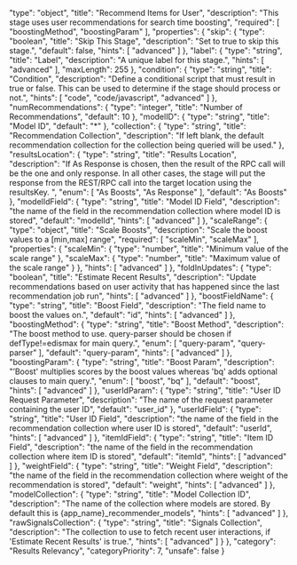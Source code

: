   "type": "object",
  "title": "Recommend Items for User",
  "description": "This stage uses user recommendations for search time boosting",
  "required": [
    "boostingMethod",
    "boostingParam"
  ],
  "properties": {
    "skip": {
      "type": "boolean",
      "title": "Skip This Stage",
      "description": "Set to true to skip this stage.",
      "default": false,
      "hints": [
        "advanced"
      ]
    },
    "label": {
      "type": "string",
      "title": "Label",
      "description": "A unique label for this stage.",
      "hints": [
        "advanced"
      ],
      "maxLength": 255
    },
    "condition": {
      "type": "string",
      "title": "Condition",
      "description": "Define a conditional script that must result in true or false. This can be used to determine if the stage should process or not.",
      "hints": [
        "code",
        "code/javascript",
        "advanced"
      ]
    },
    "numRecommendations": {
      "type": "integer",
      "title": "Number of Recommendations",
      "default": 10
    },
    "modelID": {
      "type": "string",
      "title": "Model ID",
      "default": "*"
    },
    "collection": {
      "type": "string",
      "title": "Recommendation Collection",
      "description": "If left blank, the default recommendation collection for the collection being queried will be used."
    },
    "resultsLocation": {
      "type": "string",
      "title": "Results Location",
      "description": "If As Response is chosen, then the result of the RPC call will be the one and only response.  In all other cases, the stage will put the response from the REST/RPC call into the target location using the resultsKey. ",
      "enum": [
        "As Boosts",
        "As Response"
      ],
      "default": "As Boosts"
    },
    "modelIdField": {
      "type": "string",
      "title": "Model ID Field",
      "description": "the name of the field in the recommendation collection where model ID is stored",
      "default": "modelId",
      "hints": [
        "advanced"
      ]
    },
    "scaleRange": {
      "type": "object",
      "title": "Scale Boosts",
      "description": "Scale the boost values to a [min,max] range",
      "required": [
        "scaleMin",
        "scaleMax"
      ],
      "properties": {
        "scaleMin": {
          "type": "number",
          "title": "Minimum value of the scale range"
        },
        "scaleMax": {
          "type": "number",
          "title": "Maximum value of the scale range"
        }
      },
      "hints": [
        "advanced"
      ]
    },
    "foldInUpdates": {
      "type": "boolean",
      "title": "Estimate Recent Results",
      "description": "Update recommendations based on user activity that has happened since the last recommendation job run",
      "hints": [
        "advanced"
      ]
    },
    "boostFieldName": {
      "type": "string",
      "title": "Boost Field",
      "description": "The field name to boost the values on.",
      "default": "id",
      "hints": [
        "advanced"
      ]
    },
    "boostingMethod": {
      "type": "string",
      "title": "Boost Method",
      "description": "The boost method to use. query-parser should be chosen if defType!=edismax for main query.",
      "enum": [
        "query-param",
        "query-parser"
      ],
      "default": "query-param",
      "hints": [
        "advanced"
      ]
    },
    "boostingParam": {
      "type": "string",
      "title": "Boost Param",
      "description": "’Boost' multiplies scores by the boost values whereas 'bq' adds optional clauses to main query.",
      "enum": [
        "boost",
        "bq"
      ],
      "default": "boost",
      "hints": [
        "advanced"
      ]
    },
    "userIdParam": {
      "type": "string",
      "title": "User ID Request Parameter",
      "description": "The name of the request parameter containing the user ID",
      "default": "user_id"
    },
    "userIdField": {
      "type": "string",
      "title": "User ID Field",
      "description": "the name of the field in the recommendation collection where user ID is stored",
      "default": "userId",
      "hints": [
        "advanced"
      ]
    },
    "itemIdField": {
      "type": "string",
      "title": "Item ID Field",
      "description": "the name of the field in the recommendation collection where item ID is stored",
      "default": "itemId",
      "hints": [
        "advanced"
      ]
    },
    "weightField": {
      "type": "string",
      "title": "Weight Field",
      "description": "the name of the field in the recommendation collection where weight of the recommendation is stored",
      "default": "weight",
      "hints": [
        "advanced"
      ]
    },
    "modelCollection": {
      "type": "string",
      "title": "Model Collection ID",
      "description": "The name of the collection where models are stored. By default this is {app_name}_recommender_models",
      "hints": [
        "advanced"
      ]
    },
    "rawSignalsCollection": {
      "type": "string",
      "title": "Signals Collection",
      "description": "The collection to use to fetch recent user interactions, if 'Estimate Recent Results' is true.",
      "hints": [
        "advanced"
      ]
    }
  },
  "category": "Results Relevancy",
  "categoryPriority": 7,
  "unsafe": false
}

